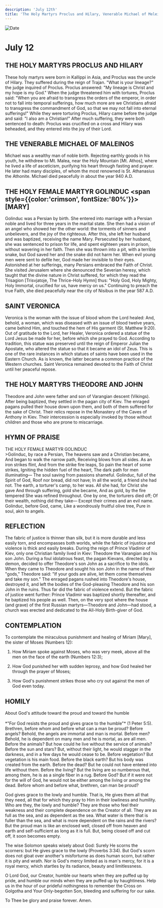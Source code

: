 ```yaml
---
description: 'July 12th'
title: 'The Holy Martyrs Proclus and Hilary, Venerable Michael of Meleinos, Holy Martyr Golinduc, St. Veronica'
---
```


<CustomPaginator />
<RunningHead />

<Image src="/title-imprint.png" height={68} width={50} alt="Date" className="title-imprint"/>

# <div id="date">July <Image className="four-dot" src="/four-dot.png" height={15} width={15} alt="" />12</div>

## THE HOLY MARTYRS PROCLUS AND HILARY

These holy martyrs were born in Kallippi in Asia, and Proclus was the uncle of Hilary. They suffered during the reign of Trajan. "What is your lineage?" the judge inquired of Proclus. Proclus answered: "My lineage is Christ and my hope is my God." When the judge threatened him with tortures, Proclus said: "When you are afraid to transgress the orders of the emperor, in order not to fall into temporal sufferings, how much more are we Christians afraid to transgress the commandment of God, so that we may not fall into eternal sufferings!" While they were torturing Proclus, Hilary came before the judge and said: "I also am a Christian!" After much suffering, they were both sentenced to death: Proclus was crucified on a cross and Hilary was beheaded, and they entered into the joy of their Lord.

## THE VENERABLE MICHAEL OF MALEINOS

Michael was a wealthy man of noble birth. Rejecting earthly goods in his youth, he withdrew to Mt. Malea, near the Holy Mountain [Mt. Athos], where he lived a life of asceticism, purifying his heart through fasting and prayer. He later had many disciples, of whom the most renowned is St. Athanasius the Athonite. Michael died peacefully in about the year 940 A.D.

## THE HOLY FEMALE MARTYR GOLINDUC <span style={{color:'crimson', fontSize:'80%'}}>[MARY]</span>

Golinduc was a Persian by birth. She entered into marriage with a Persian noble and lived for three years in the marital state. She then had a vision of an angel who showed her the other world: the torments of sinners and unbelievers, and the joy of the righteous. After this, she left her husband and was baptized, receiving the name Mary. Persecuted by her husband, she was sentenced to prison for life, and spent eighteen years in prison, without wavering in her faith. Then she was thrown into a pit, with a terrible snake, but God saved her and the snake did not harm her. When evil young men were sent to defile her, God made her invisible to their eyes. Astonished at her sufferings, many Persians embraced the Faith of Christ. She visited Jerusalem where she denounced the Severian heresy, which taught that the divine nature in Christ suffered, for which they read the Trisagion [Trisvjatoje, The Thrice-Holy Hymn] thus: "Holy God, Holy Mighty, Holy Immortal, crucified for us, have mercy on us." Continuing to preach the true Faith, she died peacefully near the city of Nisibus in the year 587 A.D.

## SAINT VERONICA

Veronica is the woman with the issue of blood whom the Lord healed: And, behold, a woman, which was diseased with an issue of blood twelve years, came behind Him, and touched the hem of His garment (St. Matthew 9:20). Out of gratitude to the Lord, her Healer, Veronica ordered a statue of the Lord Jesus be made for her, before which she prayed to God. According to tradition, this statue was preserved until the reign of Emperor Julian the Apostate, who altered the statue so that it became an idol of Zeus. This is one of the rare instances in which statues of saints have been used in the Eastern Church. As is known, the latter became a common practice of the Western churches. Saint Veronica remained devoted to the Faith of Christ until her peaceful repose.

## THE HOLY MARTYRS THEODORE AND JOHN

Theodore and John were father and son of Varangian descent (Vikings). After being baptized, they settled in the pagan city of Kiev. The enraged pagans pulled their house down upon them, and both of them suffered for the sake of Christ. Their relics repose in the Monastery of the Caves of Anthony in Kiev. Their intercession is especially invoked by those without children and those who are prone to miscarriage.


## HYMN OF PRAISE
<div style={{textAlign:'center', color:'crimson', fontWeight:'bold'}}>
THE HOLY FEMALE MARTYR GOLINDUC
</div>
>Golinduc, by race a Persian,  
The heavens saw and a Christian became,  
And began to walk the narrow path,  
Receiving blows from all sides.  
As an iron strikes flint,  
And from the strike fire leaps,  
So pain the heart of some strikes,  
Igniting the hidden fuel of the heart,  
The dark path for men illuminating—  
The soul saving from passions shameful.  
Golinduc, full of the Spirit of God,  
Roof nor bread, did not have;  
In all the world, a friend she had not.  
The earth, a torturer's camp, to her was.  
All she had, for Christ she gave  
And through suffering, gold she became,  
And as gold, by the fire tempered  
She was refined throughout.  
One by one, the torturers died off;  
Of their wealth, nothing did they take—  
Except their crimes and an evil name.  
Golinduc, before God, came,  
Like a wondrously fruitful olive tree,  
Pure in soul, akin to angels.  


## REFLECTION

The fabric of justice is thinner than silk, but it is more durable and less easily torn, and encompasses both worlds, while the fabric of injustice and violence is thick and easily breaks. During the reign of Prince Vladimir of Kiev, only one Christian family lived in Kiev: Theodore the Varangian and his son John. During a foul idolatrous feast, the pagan Kievans, directed by a demon, decided to offer Theodore's son John as a sacrifice to the idols. When they came to Theodore and sought his son John in the name of their "gods," Theodore said: "If your gods are alive, let them come themselves and take my son." The enraged pagans rushed into Theodore's house, destroyed it, and left the bodies of the God-pleasing Theodore and his son John in the ruins. Thus far did the fabric of violence extend. But the fabric of justice went further: Prince Vladimir was baptized shortly thereafter, and he baptized his people as well.  Then, on the very spot where the house (and grave) of the first Russian martyrs—Theodore and John—had stood, a church was erected and dedicated to the All-Holy Birth-giver of God.


## CONTEMPLATION

To contemplate the miraculous punishment and healing of Miriam [Mary], the sister of Moses (Numbers 12):

1. How Miriam spoke against Moses, who was very meek, above all the men on the face of the earth (Numbers 12:3);

2. How God punished her with sudden leprosy, and how God healed her through the prayer of Moses;

3. How God's punishment strikes those who cry out against the men of God even today.


## HOMILY
<div style={{textAlign:'center', color:'crimson', fontWeight:'bold'}}>
About God's attitude toward the proud and toward the humble
</div>
<br />
<div style={{textAlign:'right'}}>
*"For God resists the proud and gives grace to the humble"* (1 Peter 5:5).
</div>
Brethren, before whom and before what can a man be proud? Before angels? Behold, the angels are immortal and man is mortal. Before men? Behold, he is dependent on many men and he is mortal, as are all men. Before the animals? But how could he live without the service of animals? Before the sun and stars? But, without their light, he would stagger in the darkness, and in a few days he would cease to be. Before vegetation? But vegetation is his main food. Before the black earth? But his body was created from the earth. Before the dead? But he could not have entered into life without them. Before the living? But the living are so numberous that, among them, he is as a single fiber in a rug. Before God? But if it were not for the will of God, he would not be either among the living or among the dead. Before whom and before what, brethren, can man be proud?

God gives grace to the lowly and humble. That is, He gives them all that they need, all that for which they pray to Him in their lowliness and humility. Who are they, the lowly and humble? They are those who feel their weakness and their complete dependence on the Creator of all. They are as full as the sea, and as dependent as the sea. What water is there that is fuller than the sea, and what is more dependent on the rains and the rivers? But the proud man is like an enclosed well, closed off from heaven and earth and self-sufficient as long as it is full. But, being closed off and cut off, it soon becomes empty.

The wise Solomon speaks wisely about God: Surely He scorns the scorners: but He gives grace to the lowly (Proverbs 3:34). But God's scorn does not gloat over another's misforturne as does human scorn, but rather it is pity and wrath. Nor is God's mercy limited as is man's mercy, for it is a royal mercy, which startles by its radiance, beauty and limitlessness.

O Lord God, our Creator, humble our hearts when they are puffed up by pride, and humble our minds when they are puffed up by haughtiness. Help us in the hour of our prideful nothingness to remember the Cross on Golgotha and Your Only-begotten Son, bleeding and suffering for our sake.

To Thee be glory and praise forever. Amen.